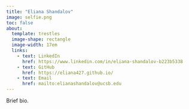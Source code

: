 ```yaml
---
title: "Eliana Shandalov"
image: selfie.png
toc: false
about: 
  template: trestles
  image-shape: rectangle
  image-width: 17em
  links:
    - text: LinkedIn
      href: https://www.linkedin.com/in/eliana-shandalov-b223b5338
    - text: GitHub
      href: https://eliana427.github.io/
    - text: Email
      href: mailto:elianashandalov@ucsb.edu
---
```


Brief bio.

```r

```
